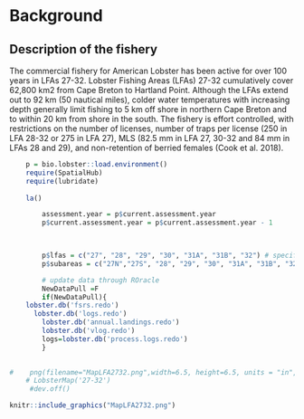 # Background

## Description of the fishery

The commercial fishery for American Lobster has been active for over 100 years in LFAs 27-32. Lobster Fishing Areas (LFAs) 27-32 cumulatively cover 62,800 km2 from Cape Breton to Hartland Point. Although the LFAs extend out to 92 km (50 nautical miles), colder water temperatures with increasing depth generally limit fishing to 5 km off shore in northern Cape Breton and to within 20 km from shore in the south. The fishery is effort controlled, with restrictions on the number of licenses, number of traps per license (250 in LFA 28-32 or 275 in LFA 27), MLS (82.5 mm in LFA 27, 30-32 and 84 mm in LFAs 28 and 29), and non-retention of berried females (Cook et al. 2018).




```r

	p = bio.lobster::load.environment()
	require(SpatialHub)
	require(lubridate)
	
	la()

		assessment.year = p$current.assessment.year 
		p$current.assessment.year = p$current.assessment.year - 1 


	    
    	p$lfas = c("27", "28", "29", "30", "31A", "31B", "32") # specify lfas for data summary
    	p$subareas = c("27N","27S", "28", "29", "30", "31A", "31B", "32") # specify lfas for data summary

	    # update data through ROracle
	    NewDataPull =F
	    if(NewDataPull){
    lobster.db('fsrs.redo')
	  lobster.db('logs.redo')
	    lobster.db('annual.landings.redo')
	    lobster.db('vlog.redo')
	    logs=lobster.db('process.logs.redo')
	    }

		
#	 png(filename="MapLFA2732.png",width=6.5, height=6.5, units = "in", res = 800)
	# LobsterMap('27-32')
	 #dev.off()
```


```r
knitr::include_graphics("MapLFA2732.png")
```


